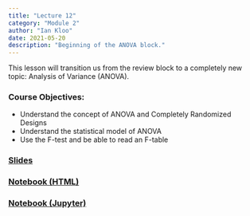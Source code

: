 ```yaml
---
title: "Lecture 12"
category: "Module 2"
author: "Ian Kloo"
date: 2021-05-20
description: "Beginning of the ANOVA block."
---
```


This lesson will transition us from the review block to a completely new topic: Analysis of Variance (ANOVA).    

### Course Objectives:

- Understand the concept of ANOVA and Completely Randomized Designs
- Understand the statistical model of ANOVA
- Use the F-test and be able to read an F-table

### [Slides](/presentations/lecture_12.html)

### [Notebook (HTML)](lesson_12.html)

<h3><a href = 'lesson_12.ipynb' download>Notebook (Jupyter)</a>
